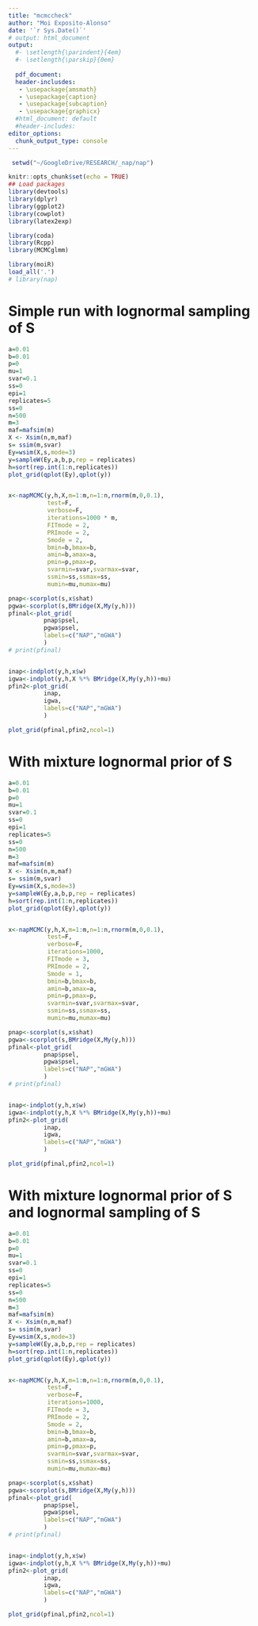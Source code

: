 ```yaml
---
title: "mcmccheck"
author: "Moi Exposito-Alonso"
date: '`r Sys.Date()`'
# output: html_document
output:
  #- \setlength{\parindent}{4em}
  #- \setlength{\parskip}{0em}
  
  pdf_document:
  header-inclusdes:
   - \usepackage{amsmath}
   - \usepackage{caption}
   - \usepackage{subcaption}
   - \usepackage{graphicx}
  #html_document: default
  #header-includes:
editor_options: 
  chunk_output_type: console
---
```


```r
 setwd("~/GoogleDrive/RESEARCH/_nap/nap")

knitr::opts_chunk$set(echo = TRUE)
## Load packages
library(devtools)
library(dplyr)
library(ggplot2)
library(cowplot)
library(latex2exp)

library(coda)
library(Rcpp)
library(MCMCglmm)

library(moiR)
load_all('.')
# library(nap)

```



<!-- Test inintialization -->
<!-- ```{r} -->
<!-- x<-test_napMCMC(y,h,X,m=1:m,n=1:n,rnorm(m,0,0.1), -->
<!--            test=F, -->
<!--            verbose=T, -->
<!--            iterations=10,FITmode = 2,Smode = 2, -->
<!--            PRImode = 2) -->

<!-- ``` -->

<!-- Test few steps -->
<!-- ```{r} -->

<!-- x<-napMCMC(y,h,X,m=1:m,n=1:n,rnorm(m,0,0.1), -->
<!--            test=F, -->
<!--            verbose=T, -->
<!--            iterations=100,FITmode = 2,Smode = 2, -->
<!--            PRImode = 2) -->

<!-- plotNAP(x) -->
<!-- ``` -->


# Simple run with lognormal sampling of S
```r

a=0.01
b=0.01
p=0
mu=1
svar=0.1
ss=0
epi=1
replicates=5
ss=0
n=500
m=3
maf=mafsim(m)
X <- Xsim(n,m,maf)
s= ssim(m,svar)
Ey=wsim(X,s,mode=3)
y=sampleW(Ey,a,b,p,rep = replicates)
h=sort(rep.int(1:n,replicates))
plot_grid(qplot(Ey),qplot(y))


x<-napMCMC(y,h,X,m=1:m,n=1:n,rnorm(m,0,0.1),
           test=F,
           verbose=F,
           iterations=1000 * m,
           FITmode = 2,
           PRImode = 2,
           Smode = 2,
           bmin=b,bmax=b,
           amin=b,amax=a,
           pmin=p,pmax=p,
           svarmin=svar,svarmax=svar,
           ssmin=ss,ssmax=ss,
           mumin=mu,mumax=mu)

```


```r

pnap<-scorplot(s,x$shat)
pgwa<-scorplot(s,BMridge(X,My(y,h)))
pfinal<-plot_grid(
          pnap$psel,
          pgwa$psel,
          labels=c("NAP","mGWA")
          )
# print(pfinal)


inap<-indplot(y,h,x$w)
igwa<-indplot(y,h,X %*% BMridge(X,My(y,h))+mu)
pfin2<-plot_grid(
          inap,
          igwa,
          labels=c("NAP","mGWA")
          )

plot_grid(pfinal,pfin2,ncol=1)
```


# With mixture lognormal prior of S
```r

a=0.01
b=0.01
p=0
mu=1
svar=0.1
ss=0
epi=1
replicates=5
ss=0
n=500
m=3
maf=mafsim(m)
X <- Xsim(n,m,maf)
s= ssim(m,svar)
Ey=wsim(X,s,mode=3)
y=sampleW(Ey,a,b,p,rep = replicates)
h=sort(rep.int(1:n,replicates))
plot_grid(qplot(Ey),qplot(y))


x<-napMCMC(y,h,X,m=1:m,n=1:n,rnorm(m,0,0.1),
           test=F,
           verbose=F,
           iterations=1000,
           FITmode = 3,
           PRImode = 2,
           Smode = 1,
           bmin=b,bmax=b,
           amin=b,amax=a,
           pmin=p,pmax=p,
           svarmin=svar,svarmax=svar,
           ssmin=ss,ssmax=ss,
           mumin=mu,mumax=mu)

```


```r

pnap<-scorplot(s,x$shat)
pgwa<-scorplot(s,BMridge(X,My(y,h)))
pfinal<-plot_grid(
          pnap$psel,
          pgwa$psel,
          labels=c("NAP","mGWA")
          )
# print(pfinal)


inap<-indplot(y,h,x$w)
igwa<-indplot(y,h,X %*% BMridge(X,My(y,h))+mu)
pfin2<-plot_grid(
          inap,
          igwa,
          labels=c("NAP","mGWA")
          )

plot_grid(pfinal,pfin2,ncol=1)
```





# With mixture lognormal prior of S and lognormal sampling of S
```r

a=0.01
b=0.01
p=0
mu=1
svar=0.1
ss=0
epi=1
replicates=5
ss=0
n=500
m=3
maf=mafsim(m)
X <- Xsim(n,m,maf)
s= ssim(m,svar)
Ey=wsim(X,s,mode=3)
y=sampleW(Ey,a,b,p,rep = replicates)
h=sort(rep.int(1:n,replicates))
plot_grid(qplot(Ey),qplot(y))


x<-napMCMC(y,h,X,m=1:m,n=1:n,rnorm(m,0,0.1),
           test=F,
           verbose=F,
           iterations=1000,
           FITmode = 3,
           PRImode = 2,
           Smode = 2,
           bmin=b,bmax=b,
           amin=b,amax=a,
           pmin=p,pmax=p,
           svarmin=svar,svarmax=svar,
           ssmin=ss,ssmax=ss,
           mumin=mu,mumax=mu)

```


```r

pnap<-scorplot(s,x$shat)
pgwa<-scorplot(s,BMridge(X,My(y,h)))
pfinal<-plot_grid(
          pnap$psel,
          pgwa$psel,
          labels=c("NAP","mGWA")
          )
# print(pfinal)


inap<-indplot(y,h,x$w)
igwa<-indplot(y,h,X %*% BMridge(X,My(y,h))+mu)
pfin2<-plot_grid(
          inap,
          igwa,
          labels=c("NAP","mGWA")
          )

plot_grid(pfinal,pfin2,ncol=1)
```

